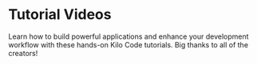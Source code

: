 
# Tutorial Videos

Learn how to build powerful applications and enhance your development workflow with these hands-on Kilo Code tutorials. Big thanks to all of the creators!

<VideoGrid />
